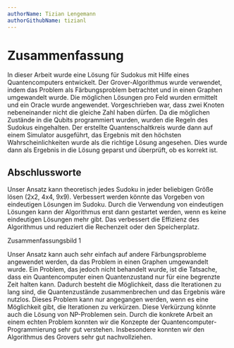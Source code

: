 ```yaml
---
authorName: Tizian Lengemann
authorGithubName: tizianl
---
```


# Zusammenfassung

In dieser Arbeit wurde eine Lösung für Sudokus mit Hilfe eines Quantencomputers entwickelt. Der Grover-Algorithmus wurde verwendet, indem das Problem als Färbungsproblem betrachtet und in einen Graphen umgewandelt wurde. Die möglichen Lösungen pro Feld wurden ermittelt und ein Oracle wurde angewendet. Vorgeschrieben war, dass zwei Knoten nebeneinander nicht die gleiche Zahl haben dürfen. Da die möglichen Zustände in die Qubits programmiert wurden, wurden die Regeln des Sudokus eingehalten. Der erstellte Quantenschaltkreis wurde dann auf einem Simulator ausgeführt, das Ergebnis mit den höchsten Wahrscheinlichkeiten wurde als die richtige Lösung angesehen. Dies wurde dann als Ergebnis in die Lösung geparst und überprüft, ob es korrekt ist.

## Abschlussworte

Unser Ansatz kann theoretisch jedes Sudoku in jeder beliebigen Größe lösen (2x2, 4x4, 9x9). Verbessert werden könnte das Vorgeben von eindeutigen Lösungen im Sudoku. Durch die Verwendung von eindeutigen Lösungen kann der Algorithmus erst dann gestartet werden, wenn es keine eindeutigen Lösungen mehr gibt. Das verbessert die Effizienz des Algorithmus und reduziert die Rechenzeit oder den Speicherplatz.


Zusammenfassungsbild 1 

Unser Ansatz kann auch sehr einfach auf andere Färbungsprobleme angewendet werden, da das Problem in einen Graphen umgewandelt wurde. Ein Problem, das jedoch nicht behandelt wurde, ist die Tatsache, dass ein Quantencomputer einen Quantenzustand nur für eine begrenzte Zeit halten kann. Dadurch besteht die Möglichkeit, dass die Iterationen zu lang sind, die Quantenzustände zusammenbrechen und das Ergebnis wäre nutzlos. Dieses Problem kann nur angegangen werden, wenn es eine Möglichkeit gibt, die Iterationen zu verkürzen. Diese Verkürzung könnte auch die Lösung von NP-Problemen sein.
Durch die konkrete Arbeit an einem echten Problem konnten wir die Konzepte der Quantencomputer-Programmierung sehr gut verstehen. Insbesondere konnten wir den Algorithmus des Grovers sehr gut nachvollziehen. 


